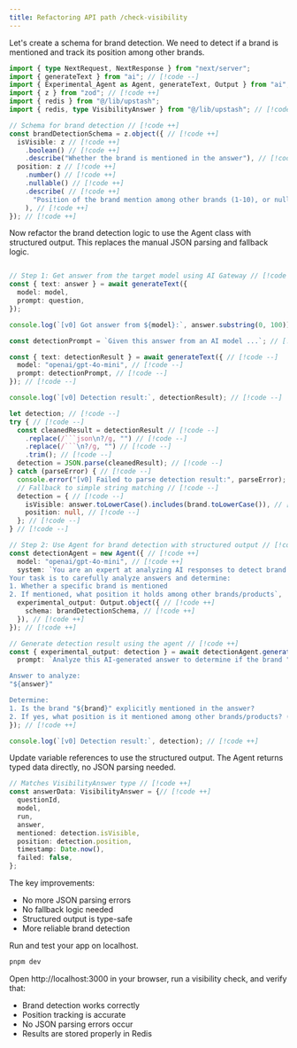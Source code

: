 ```yaml
---
title: Refactoring API path /check-visibility
---
```



<Steps>

<Step>
Let's create a schema for brand detection. We need to detect if a brand is mentioned and track its position among other brands.

```ts title="app/api/check-visibility/route.ts"
import { type NextRequest, NextResponse } from "next/server";
import { generateText } from "ai"; // [!code --]
import { Experimental_Agent as Agent, generateText, Output } from "ai"; // [!code ++]
import { z } from "zod"; // [!code ++]
import { redis } from "@/lib/upstash";
import { redis, type VisibilityAnswer } from "@/lib/upstash"; // [!code ++]

// Schema for brand detection // [!code ++]
const brandDetectionSchema = z.object({ // [!code ++]
  isVisible: z // [!code ++]
    .boolean() // [!code ++]
    .describe("Whether the brand is mentioned in the answer"), // [!code ++]
  position: z // [!code ++]
    .number() // [!code ++]
    .nullable() // [!code ++]
    .describe( // [!code ++]
      "Position of the brand mention among other brands (1-10), or null if not mentioned or only one" // [!code ++]
    ), // [!code ++]
}); // [!code ++]
```

</Step>

<Step>
Now refactor the brand detection logic to use the Agent class with structured output. This replaces the manual JSON parsing and fallback logic.

```ts title="app/api/check-visibility/route.ts"

// Step 1: Get answer from the target model using AI Gateway // [!code ++]
const { text: answer } = await generateText({
  model: model,
  prompt: question,
});

console.log(`[v0] Got answer from ${model}:`, answer.substring(0, 100));

const detectionPrompt = `Given this answer from an AI model ...`; // [!code --]

const { text: detectionResult } = await generateText({ // [!code --]
  model: "openai/gpt-4o-mini", // [!code --]
  prompt: detectionPrompt, // [!code --]
}); // [!code --]

console.log(`[v0] Detection result:`, detectionResult); // [!code --]

let detection; // [!code --]
try { // [!code --]
  const cleanedResult = detectionResult // [!code --]
    .replace(/```json\n?/g, "") // [!code --]
    .replace(/```\n?/g, "") // [!code --]
    .trim(); // [!code --]
  detection = JSON.parse(cleanedResult); // [!code --]
} catch (parseError) { // [!code --]
  console.error("[v0] Failed to parse detection result:", parseError); // [!code --]
  // Fallback to simple string matching // [!code --]
  detection = { // [!code --]
    isVisible: answer.toLowerCase().includes(brand.toLowerCase()), // [!code --]
    position: null, // [!code --]
  }; // [!code --]
} // [!code --]

// Step 2: Use Agent for brand detection with structured output // [!code ++]
const detectionAgent = new Agent({ // [!code ++]
  model: "openai/gpt-4o-mini", // [!code ++]
  system: `You are an expert at analyzing AI responses to detect brand mentions and positioning.
Your task is to carefully analyze answers and determine:
1. Whether a specific brand is mentioned
2. If mentioned, what position it holds among other brands/products`,
  experimental_output: Output.object({ // [!code ++]
    schema: brandDetectionSchema, // [!code ++]
  }), // [!code ++]
}); // [!code ++]

// Generate detection result using the agent // [!code ++]
const { experimental_output: detection } = await detectionAgent.generate({ // [!code ++]
  prompt: `Analyze this AI-generated answer to determine if the brand "${brand}" is mentioned.

Answer to analyze:
"${answer}"

Determine:
1. Is the brand "${brand}" explicitly mentioned in the answer?
2. If yes, what position is it mentioned among other brands/products? (1 = first mentioned, 2 = second, etc., or null if not mentioned or if it's the only one)`,
}); // [!code ++]

console.log(`[v0] Detection result:`, detection); // [!code ++]
```

</Step>

<Step>
Update variable references to use the structured output. The Agent returns typed data directly, no JSON parsing needed.

```ts title="app/api/check-visibility/route.ts"
// Matches VisibilityAnswer type // [!code ++]
const answerData: VisibilityAnswer = {// [!code ++]
  questionId,
  model,
  run,
  answer,
  mentioned: detection.isVisible,
  position: detection.position,
  timestamp: Date.now(),
  failed: false,
};
```

The key improvements:
- No more JSON parsing errors
- No fallback logic needed
- Structured output is type-safe
- More reliable brand detection

</Step>

<Step>
Run and test your app on localhost.

```bash
pnpm dev
```

Open http://localhost:3000 in your browser, run a visibility check, and verify that:
- Brand detection works correctly
- Position tracking is accurate
- No JSON parsing errors occur
- Results are stored properly in Redis

</Step>

</Steps>

